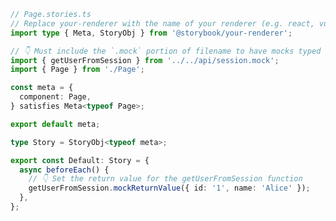 ```ts
// Page.stories.ts
// Replace your-renderer with the name of your renderer (e.g. react, vue3)
import type { Meta, StoryObj } from '@storybook/your-renderer';

// 👇 Must include the `.mock` portion of filename to have mocks typed correctly
import { getUserFromSession } from '../../api/session.mock';
import { Page } from './Page';

const meta = {
  component: Page,
} satisfies Meta<typeof Page>;

export default meta;

type Story = StoryObj<typeof meta>;

export const Default: Story = {
  async beforeEach() {
    // 👇 Set the return value for the getUserFromSession function
    getUserFromSession.mockReturnValue({ id: '1', name: 'Alice' });
  },
};
```
